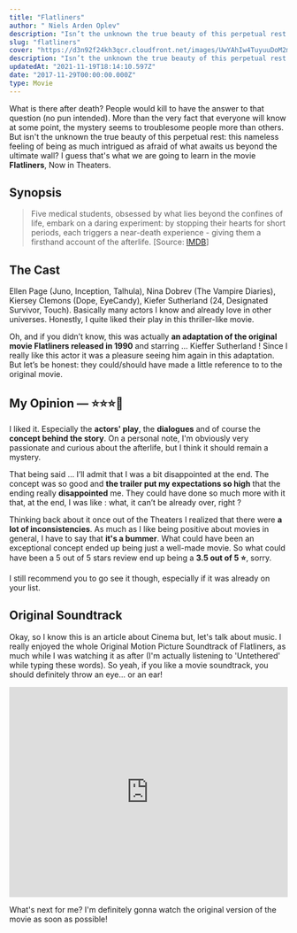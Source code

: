 ```yaml
---
title: "Flatliners"
author: " Niels Arden Oplev"
description: "Isn’t the unknown the true beauty of this perpetual rest: this nameless feeling of being as much intrigued as afraid of what awaits us beyond the ultimate wall?"
slug: "flatliners"
cover: "https://d3n92f24kh3qcr.cloudfront.net/images/UwYAhIw4TuyuuDoM2m6g.jpg"
description: "Isn’t the unknown the true beauty of this perpetual rest: this nameless feeling of being as much intrigued as afraid of what awaits us beyond the ultimate wall?"
updatedAt: "2021-11-19T18:14:10.597Z"
date: "2017-11-29T00:00:00.000Z"
type: Movie
---
```


What is there after death? People would kill to have the answer to that question (no pun intended). More than the very fact that everyone will know at some point, the mystery seems to troublesome people more than others. But isn't the unknown the true beauty of this perpetual rest: this nameless feeling of being as much intrigued as afraid of what awaits us beyond the ultimate wall? I guess that's what we are going to learn in the movie **Flatliners**, Now in Theaters.

## Synopsis

> Five medical students, obsessed by what lies beyond the confines of life, embark on a daring experiment: by stopping their hearts for short periods, each triggers a near-death experience - giving them a firsthand account of the afterlife. \[Source: [IMDB](http://www.imdb.com/title/tt2039338/?ref_=nv_sr_1)\]

<YouTubePlayer id='gUDV0CUzG0k' />

## The Cast

Ellen Page (Juno, Inception, Talhula), Nina Dobrev (The Vampire Diaries), Kiersey Clemons (Dope, EyeCandy), Kiefer Sutherland (24, Designated Survivor, Touch). Basically many actors I know and already love in other universes. Honestly, I quite liked their play in this thriller-like movie.

Oh, and if you didn’t know, this was actually **an adaptation of the original movie Flatliners released in 1990** and starring ... Kieffer Sutherland ! Since I really like this actor it was a pleasure seeing him again in this adaptation. But let’s be honest: they could/should have made a little reference to to the original movie.

## My Opinion — ⭐️⭐️⭐️🌟

I liked it. Especially the **actors' play**, the **dialogues** and of course the **concept behind the story**. On a personal note, I'm obviously very passionate and curious about the afterlife, but I think it should remain a mystery.

That being said ... I’ll admit that I was a bit disappointed at the end. The concept was so good and **the trailer put my expectations so high** that the ending really **disappointed** me. They could have done so much more with it that, at the end, I was like : what, it can’t be already over, right ?

Thinking back about it once out of the Theaters I realized that there were **a lot of inconsistencies**. As much as I like being positive about movies in general, I have to say that **it's a bummer**. What could have been an exceptional concept ended up being just a well-made movie. So what could have been a 5 out of 5 stars review end up being a **3.5 out of 5 ⭐️**, sorry.

I still recommend you to go see it though, especially if it was already on your list.

## Original Soundtrack

Okay, so I know this is an article about Cinema but, let's talk about music. I really enjoyed the whole Original Motion Picture Soundtrack of Flatliners, as much while I was watching it as after (I'm actually listening to 'Untethered' while typing these words). So yeah, if you like a movie soundtrack, you should definitely throw an eye... or an ear!

<iframe
	src='https://open.spotify.com/embed/album/69y2DL4SjBCShNxxnkLOvL? utm_source=generator&theme=0'
	className='my-10'
	width='100%'
	height='380'
	frameBorder='0'
	allowFullScreen=''
	allow='autoplay; clipboard-write; encrypted-media; fullscreen; picture-in-picture'
></iframe>

What's next for me? I'm definitely gonna watch the original version of the movie as soon as possible!
